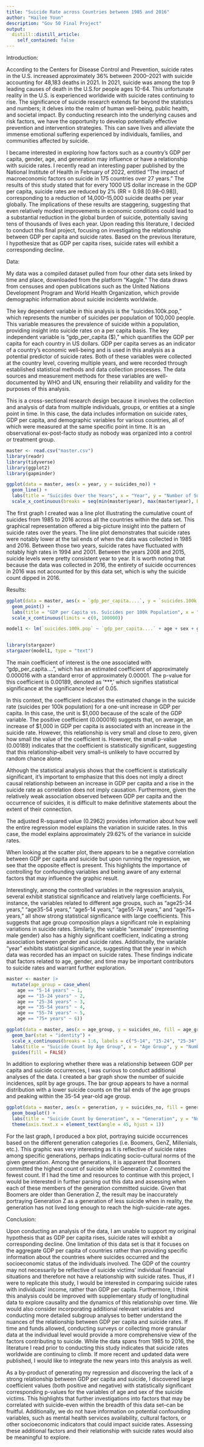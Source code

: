 ```yaml
---
title: "Suicide Rate across Countries between 1985 and 2016"
author: "Hailee Youn"
description: "Gov 50 Final Project"
output:
  distill::distill_article:
    self_contained: false
---
```


Introduction: 

According to the Centers for Disease Control and Prevention, suicide rates in the U.S. increased approximately 36% between 2000–2021 with suicide accounting for 48,183 deaths in 2021. In 2021, suicide was among the top 9 leading causes of death in the U.S.for people ages 10-64. This unfortunate reality in the U.S. is experienced worldwide with suicide rates continuing to rise. The significance of suicide research extends far beyond the statistics and numbers; it delves into the realm of human well-being, public health, and societal impact. By conducting research into the underlying causes and risk factors, we have the opportunity to develop potentially effective prevention and intervention strategies. This can save lives and alleviate the immense emotional suffering experienced by individuals, families, and communities affected by suicide.

I became interested in exploring how factors such as a country's GDP per capita, gender, age, and generation may influence or have a relationship with suicide rates. I recently read an interesting paper published by the National Institute of Health in February of 2022, entitled "The impact of macroeconomic factors on suicide in 175 countries over 27 years." The results of this study stated that for every 1000 US dollar increase in the GDP per capita, suicide rates are reduced by 2% (RR = 0.98 [0.98–0.98]), corresponding to a reduction of 14,000–15,000 suicide deaths per year globally. The implications of these results are staggering, suggesting that even relatively modest improvements in economic conditions could lead to a substantial reduction in the global burden of suicide, potentially saving tens of thousands of lives each year. Upon reading this literature, I decided to conduct this final project, focusing on investigating the relationship between GDP per capita and suicide rates. Based on the previous literature, I hypothesize that as GDP per capita rises, suicide rates will exhibit a corresponding decline.


Data: 

My data was a compiled dataset pulled from four other data sets linked by time and place, downloaded from the platform "Kaggle." The data draws from censuses and open publications such as the United Nations Development Program and World Health Organization, which provide demographic information about suicide incidents worldwide. 

The key dependent variable in this analysis is the "suicides.100k.pop," which represents the number of suicides per population of 100,000 people. This variable measures the prevalence of suicide within a population, providing insight into suicide rates on a per capita basis. The key independent variable is "gdp_per_capita ($)," which quantifies the GDP per capita for each country in US dollars. GDP per capita serves as an indicator of a country's economic well-being and is used in this analysis as a potential predictor of suicide rates. Both of these variables were collected at the country level, covering multiple years, and were recorded through established statistical methods and data collection processes. The data sources and measurement methods for these variables are well-documented by WHO and UN, ensuring their reliability and validity for the purposes of this analysis.

This is a cross-sectional research design because it involves the collection and analysis of data from multiple individuals, groups, or entities at a single point in time. In this case, the data includes information on suicide rates, GDP per capita, and demographic variables for various countries, all of which were measured at the same specific point in time. It is an observational ex-post-facto study as nobody was organized into a control or treatment group. 

```r
master <- read.csv("master.csv")
library(readr)
library(tidyverse)
library(ggplot2)
library(gapminder)

ggplot(data = master, aes(x = year, y = suicides_no)) +
  geom_line() +
  labs(title = "Suicides Over the Years", x = "Year", y = "Number of Suicides") + 
  scale_x_continuous(breaks = seq(min(master$year), max(master$year), by = 5), labels = seq(min(master$year), max(master$year), by = 5))
```
The first graph I created was a line plot illustrating the cumulative count of suicides from 1985 to 2016 across all the countries within the data set. This graphical representation offered a big-picture insight into the pattern of suicide rates over the years. The line plot demonstrates that suicide rates were notably lower at the tail ends of when the data was collected in 1985 and 2016. Between those two years, suicide rates have fluctuated with notably high rates in 1994 and 2001. Between the years 2008 and 2015, suicide levels were pretty consistent year to year. It is worth noting that because the data was collected in 2016, the entirety of suicide occurrences in 2016 was not accounted for by this data set, which is why the suicide count dipped in 2016.



Results: 

```r
ggplot(data = master, aes(x = `gdp_per_capita....`, y = `suicides.100k.pop`)) +
  geom_point() +
  labs(title = "GDP per Capita vs. Suicides per 100k Population", x = "GDP per Capita", y = "Suicides per 100k Population") +
  scale_x_continuous(limits = c(0, 100000)) 

model1 <- lm(`suicides.100k.pop` ~ `gdp_per_capita....` + age + sex + generation + year, data = master)


library(stargazer)
stargazer(model1, type = "text")
```

The main coefficient of interest is the one associated with "gdp_per_capita....", which has an estimated coefficient of approximately 0.000016 with a standard error of approximately 0.00001. The p-value for this coefficient is 0.00189, denoted as '***,' which signifies statistical significance at the significance level of 0.05.

In this context, the coefficient indicates the estimated change in the suicide rate (suicides per 100k population) for a one-unit increase in GDP per capita. In this case, the unit is $1,000 because of the scale of the GDP variable.
The positive coefficient (0.000016) suggests that, on average, an increase of $1,000 in GDP per capita is associated with an increase in the suicide rate. However, this relationship is very small and close to zero, given how small the value of the coefficient is. However, the small p-value (0.00189) indicates that the coefficient is statistically significant, suggesting that this relationship--albeit very small--is unlikely to have occurred by random chance alone.

Although the statistical analysis shows that the coefficient is statistically significant, it's important to emphasize that this does not imply a direct causal relationship between an increase in GDP per capita and a rise in the suicide rate as correlation does not imply causation. Furthermore, given the relatively weak association observed between GDP per capita and the occurrence of suicides, it is difficult to make definitive statements about the extent of their connection.

The adjusted R-squared value (0.2962) provides information about how well the entire regression model explains the variation in suicide rates. In this case, the model explains approximately 29.62% of the variance in suicide rates.

When looking at the scatter plot, there appears to be a negative correlation between GDP per capita and suicide but upon running the regression, we see that the opposite effect is present. This highlights the importance of controlling for confounding variables and being aware of any external factors that may influence the graphic result. 

Interestingly, among the controlled variables in the regression analysis, several exhibit statistical significance and relatively large coefficients. For instance, the variables related to different age groups, such as "age25-34 years," "age35-54 years," "age5-14 years," "age55-74 years," and "age75+ years," all show strong statistical significance with large coefficients. This suggests that age group composition plays a significant role in explaining variations in suicide rates. Similarly, the variable "sexmale" (representing male gender) also has a highly significant coefficient, indicating a strong association between gender and suicide rates. Additionally, the variable "year" exhibits statistical significance, suggesting that the year in which data was recorded has an impact on suicide rates. These findings indicate that factors related to age, gender, and time may be important contributors to suicide rates and warrant further exploration. 



```r
master <- master |>
  mutate(age_group = case_when(
    age == "5-14 years" ~ 1,
    age == "15-24 years" ~ 2, 
    age == "25-34 years" ~ 3,
    age == "35-54 years" ~ 4,
    age == "55-74 years" ~ 5,
    age == "75+ years" ~ 6))

ggplot(data = master, aes(x = age_group, y = suicides_no, fill = age_group)) +
  geom_bar(stat = "identity") +
  scale_x_continuous(breaks = 1:6, labels = c("5-14", "15-24", "25-34", "35-54", "55-74", "75+")) +
  labs(title = "Suicide Count by Age Group", x = "Age Group", y = "Number of Suicides") +
  guides(fill = FALSE)
```
In addition to exploring whether there was a relationship between GDP per capita and suicide occurrences, I was curious to conduct additional analyses of the data. I created a bar graph show the number of suicide incidences, split by age groups. The bar group appears to have a normal distribution with a lower suicide counts on the tail ends of the age groups and peaking within the 35-54 year-old age group. 



```r
ggplot(data = master, aes(x = generation, y = suicides_no, fill = generation)) +
  geom_boxplot() +
  labs(title = "Suicide Count by Generation", x = "Generation", y = "Number of Suicides") +
  theme(axis.text.x = element_text(angle = 45, hjust = 1))
```
For the last graph, I produced a box plot, portraying suicide occurrences based on the different generation categories (i.e. Boomers, GenZ, Millenials, etc.). This graphic was very interesting as it is reflective of suicide rates among specific generations, perhaps indicating socio-cultural norms of the given generation. Among the generations, it is apparent that Boomers committed the highest count of suicide while Generation Z committed the fewest count. If I had the time and resources to continue with this project, I would be interested in further parsing out this data and assessing when each of these members of the generation committed suicide. Given that Boomers are older than Generation Z, the result may be inaccurately portraying Generation Z as a generation of less suicide when in reality, the generation has not lived long enough to reach the high-suicide-rate ages. 

  


Conclusion: 

Upon conducting an analysis of the data, I am unable to support my original hypothesis  that as GDP per capita rises, suicide rates will exhibit a corresponding decline. One limitation of this data set is that it focuses on the aggregate GDP per capita of countries rather than providing specific information about the countries where suicides occurred and the socioeconomic status of the individuals involved. The GDP of the country may not necessarily be reflective of suicide victims' individual financial situations and therefore not have a relationship with suicide rates. Thus, if I were to replicate this study, I would be interested in comparing suicide rates with individuals' income, rather than GDP per capita. Furthermore, I think this analysis could be improved with supplementary study of longitudinal data to explore causality and the dynamics of this relationship over time. We would also consider incorporating additional relevant variables and conducting more detailed subgroup analyses to better understand the nuances of the relationship between GDP per capita and suicide rates. If time and funds allowed, conducting surveys or collecting more granular data at the individual level would provide a more comprehensive view of the factors contributing to suicide. While the data spans from 1985 to 2016, the literature I read prior to conducting this study indicates that suicide rates worldwide are continuing to climb. If more recent and updated data were published, I would like to integrate the new years into this analysis as well. 

As a by-product of generating my regression and discovering the lack of a strong relationship between GDP per capita and suicide, I discovered large coefficient values (both positive and negative) with statistically significant corresponding p-values for the variables of age and sex of the suicide victims. This highlights that further investigations into factors that may be correlated with suicide--even within the breadth of this data set--can be fruitful. Additionally, we do not have information on potential confounding variables, such as mental health services availability, cultural factors, or other socioeconomic indicators that could impact suicide rates. Assessing these additional factors and their relationship with suicide rates would also be meaningful to explore.

